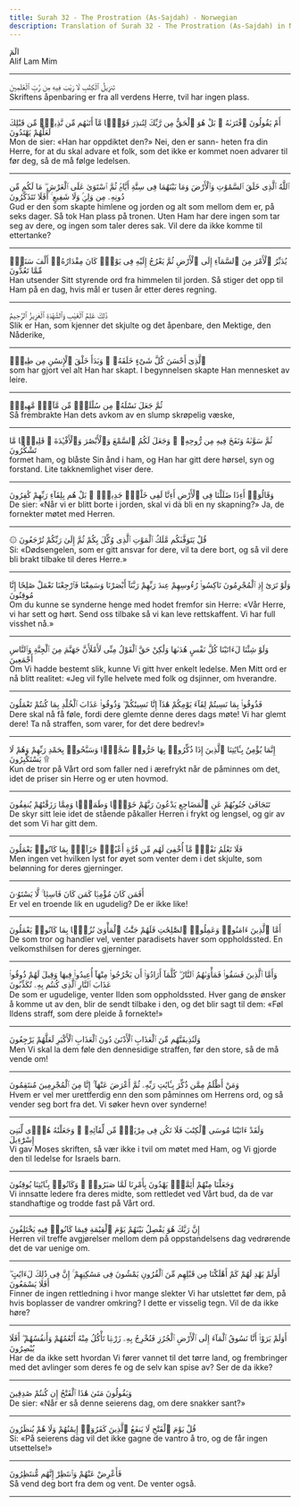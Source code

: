 ```yaml
---
title: Surah 32 - The Prostration (As-Sajdah) - Norwegian
description: Translation of Surah 32 - The Prostration (As-Sajdah) in Norwegian
---
```





<Aside type="quran" title="1">
الٓمٓ
</Aside>

<Aside type="reference" title="1">
Alif Lam Mim
</Aside>

---

<Aside type="quran" title="2">
تَنزِيلُ ٱلْكِتَٰبِ لَا رَيْبَ فِيهِ مِن رَّبِّ ٱلْعَٰلَمِينَ
</Aside>

<Aside type="reference" title="2">
Skriftens åpenbaring er fra all verdens Herre, tvil har ingen plass.
</Aside>

---

<Aside type="quran" title="3">
أَمْ يَقُولُونَ ٱفْتَرَىٰهُ ۚ بَلْ هُوَ ٱلْحَقُّ مِن رَّبِّكَ لِتُنذِرَ قَوْمًۭا مَّآ أَتَىٰهُم مِّن نَّذِيرٍۢ مِّن قَبْلِكَ لَعَلَّهُمْ يَهْتَدُونَ
</Aside>

<Aside type="reference" title="3">
Mon de sier: «Han har oppdiktet den?» Nei, den er sann- heten fra din Herre, for at du skal advare et folk, som det ikke er kommet noen advarer til før deg, så de må følge ledelsen.
</Aside>

---

<Aside type="quran" title="4">
ٱللَّهُ ٱلَّذِى خَلَقَ ٱلسَّمَٰوَٰتِ وَٱلْأَرْضَ وَمَا بَيْنَهُمَا فِى سِتَّةِ أَيَّامٍۢ ثُمَّ ٱسْتَوَىٰ عَلَى ٱلْعَرْشِ ۖ مَا لَكُم مِّن دُونِهِۦ مِن وَلِىٍّۢ وَلَا شَفِيعٍ ۚ أَفَلَا تَتَذَكَّرُونَ
</Aside>

<Aside type="reference" title="4">
Gud er den som skapte himlene og jorden og alt som mellom dem er, på seks dager. Så tok Han plass på tronen. Uten Ham har dere ingen som tar seg av dere, og ingen som taler deres sak. Vil dere da ikke komme til ettertanke?
</Aside>

---

<Aside type="quran" title="5">
يُدَبِّرُ ٱلْأَمْرَ مِنَ ٱلسَّمَآءِ إِلَى ٱلْأَرْضِ ثُمَّ يَعْرُجُ إِلَيْهِ فِى يَوْمٍۢ كَانَ مِقْدَارُهُۥٓ أَلْفَ سَنَةٍۢ مِّمَّا تَعُدُّونَ
</Aside>

<Aside type="reference" title="5">
Han utsender Sitt styrende ord fra himmelen til jorden. Så stiger det opp til Ham på en dag, hvis mål er tusen år etter deres regning.
</Aside>

---

<Aside type="quran" title="6">
ذَٰلِكَ عَٰلِمُ ٱلْغَيْبِ وَٱلشَّهَٰدَةِ ٱلْعَزِيزُ ٱلرَّحِيمُ
</Aside>

<Aside type="reference" title="6">
Slik er Han, som kjenner det skjulte og det åpenbare, den Mektige, den Nåderike,
</Aside>

---

<Aside type="quran" title="7">
ٱلَّذِىٓ أَحْسَنَ كُلَّ شَىْءٍ خَلَقَهُۥ ۖ وَبَدَأَ خَلْقَ ٱلْإِنسَٰنِ مِن طِينٍۢ
</Aside>

<Aside type="reference" title="7">
som har gjort vel alt Han har skapt. I begynnelsen skapte Han mennesket av leire.
</Aside>

---

<Aside type="quran" title="8">
ثُمَّ جَعَلَ نَسْلَهُۥ مِن سُلَٰلَةٍۢ مِّن مَّآءٍۢ مَّهِينٍۢ
</Aside>

<Aside type="reference" title="8">
Så frembrakte Han dets avkom av en slump skrøpelig væske,
</Aside>

---

<Aside type="quran" title="9">
ثُمَّ سَوَّىٰهُ وَنَفَخَ فِيهِ مِن رُّوحِهِۦ ۖ وَجَعَلَ لَكُمُ ٱلسَّمْعَ وَٱلْأَبْصَٰرَ وَٱلْأَفْـِٔدَةَ ۚ قَلِيلًۭا مَّا تَشْكُرُونَ
</Aside>

<Aside type="reference" title="9">
formet ham, og blåste Sin ånd i ham, og Han har gitt dere hørsel, syn og forstand. Lite takknemlighet viser dere.
</Aside>

---

<Aside type="quran" title="10">
وَقَالُوٓا۟ أَءِذَا ضَلَلْنَا فِى ٱلْأَرْضِ أَءِنَّا لَفِى خَلْقٍۢ جَدِيدٍۭ ۚ بَلْ هُم بِلِقَآءِ رَبِّهِمْ كَٰفِرُونَ
</Aside>

<Aside type="reference" title="10">
De sier: «Når vi er blitt borte i jorden, skal vi da bli en ny skapning?» Ja, de fornekter møtet med Herren.
</Aside>

---

<Aside type="quran" title="11">
۞ قُلْ يَتَوَفَّىٰكُم مَّلَكُ ٱلْمَوْتِ ٱلَّذِى وُكِّلَ بِكُمْ ثُمَّ إِلَىٰ رَبِّكُمْ تُرْجَعُونَ
</Aside>

<Aside type="reference" title="11">
Si: «Dødsengelen, som er gitt ansvar for dere, vil ta dere bort, og så vil dere bli brakt tilbake til deres Herre.»
</Aside>

---

<Aside type="quran" title="12">
وَلَوْ تَرَىٰٓ إِذِ ٱلْمُجْرِمُونَ نَاكِسُوا۟ رُءُوسِهِمْ عِندَ رَبِّهِمْ رَبَّنَآ أَبْصَرْنَا وَسَمِعْنَا فَٱرْجِعْنَا نَعْمَلْ صَٰلِحًا إِنَّا مُوقِنُونَ
</Aside>

<Aside type="reference" title="12">
Om du kunne se synderne henge med hodet fremfor sin Herre: «Vår Herre, vi har sett og hørt. Send oss tilbake så vi kan leve rettskaffent. Vi har full visshet nå.»
</Aside>

---

<Aside type="quran" title="13">
وَلَوْ شِئْنَا لَءَاتَيْنَا كُلَّ نَفْسٍ هُدَىٰهَا وَلَٰكِنْ حَقَّ ٱلْقَوْلُ مِنِّى لَأَمْلَأَنَّ جَهَنَّمَ مِنَ ٱلْجِنَّةِ وَٱلنَّاسِ أَجْمَعِينَ
</Aside>

<Aside type="reference" title="13">
Om Vi hadde bestemt slik, kunne Vi gitt hver enkelt ledelse. Men Mitt ord er nå blitt realitet: «Jeg vil fylle helvete med folk og dsjinner, om hverandre.
</Aside>

---

<Aside type="quran" title="14">
فَذُوقُوا۟ بِمَا نَسِيتُمْ لِقَآءَ يَوْمِكُمْ هَٰذَآ إِنَّا نَسِينَٰكُمْ ۖ وَذُوقُوا۟ عَذَابَ ٱلْخُلْدِ بِمَا كُنتُمْ تَعْمَلُونَ
</Aside>

<Aside type="reference" title="14">
Dere skal nå få føle, fordi dere glemte denne deres dags møte! Vi har glemt dere! Ta nå straffen, som varer, for det dere bedrev!»
</Aside>

---

<Aside type="quran" title="15">
إِنَّمَا يُؤْمِنُ بِـَٔايَٰتِنَا ٱلَّذِينَ إِذَا ذُكِّرُوا۟ بِهَا خَرُّوا۟ سُجَّدًۭا وَسَبَّحُوا۟ بِحَمْدِ رَبِّهِمْ وَهُمْ لَا يَسْتَكْبِرُونَ ۩
</Aside>

<Aside type="reference" title="15">
Kun de tror på Vårt ord som faller ned i ærefrykt når de påminnes om det, idet de priser sin Herre og er uten hovmod.
</Aside>

---

<Aside type="quran" title="16">
تَتَجَافَىٰ جُنُوبُهُمْ عَنِ ٱلْمَضَاجِعِ يَدْعُونَ رَبَّهُمْ خَوْفًۭا وَطَمَعًۭا وَمِمَّا رَزَقْنَٰهُمْ يُنفِقُونَ
</Aside>

<Aside type="reference" title="16">
De skyr sitt leie idet de stående påkaller Herren i frykt og lengsel, og gir av det som Vi har gitt dem.
</Aside>

---

<Aside type="quran" title="17">
فَلَا تَعْلَمُ نَفْسٌۭ مَّآ أُخْفِىَ لَهُم مِّن قُرَّةِ أَعْيُنٍۢ جَزَآءًۢ بِمَا كَانُوا۟ يَعْمَلُونَ
</Aside>

<Aside type="reference" title="17">
Men ingen vet hvilken lyst for øyet som venter dem i det skjulte, som belønning for deres gjerninger.
</Aside>

---

<Aside type="quran" title="18">
أَفَمَن كَانَ مُؤْمِنًۭا كَمَن كَانَ فَاسِقًۭا ۚ لَّا يَسْتَوُۥنَ
</Aside>

<Aside type="reference" title="18">
Er vel en troende lik en ugudelig? De er ikke like!
</Aside>

---

<Aside type="quran" title="19">
أَمَّا ٱلَّذِينَ ءَامَنُوا۟ وَعَمِلُوا۟ ٱلصَّٰلِحَٰتِ فَلَهُمْ جَنَّٰتُ ٱلْمَأْوَىٰ نُزُلًۢا بِمَا كَانُوا۟ يَعْمَلُونَ
</Aside>

<Aside type="reference" title="19">
De som tror og handler vel, venter paradisets haver som oppholdssted. En velkomsthilsen for deres gjerninger.
</Aside>

---

<Aside type="quran" title="20">
وَأَمَّا ٱلَّذِينَ فَسَقُوا۟ فَمَأْوَىٰهُمُ ٱلنَّارُ ۖ كُلَّمَآ أَرَادُوٓا۟ أَن يَخْرُجُوا۟ مِنْهَآ أُعِيدُوا۟ فِيهَا وَقِيلَ لَهُمْ ذُوقُوا۟ عَذَابَ ٱلنَّارِ ٱلَّذِى كُنتُم بِهِۦ تُكَذِّبُونَ
</Aside>

<Aside type="reference" title="20">
De som er ugudelige, venter Ilden som oppholdssted. Hver gang de ønsker å komme ut av den, blir de sendt tilbake i den, og det blir sagt til dem: «Føl Ildens straff, som dere pleide å fornekte!»
</Aside>

---

<Aside type="quran" title="21">
وَلَنُذِيقَنَّهُم مِّنَ ٱلْعَذَابِ ٱلْأَدْنَىٰ دُونَ ٱلْعَذَابِ ٱلْأَكْبَرِ لَعَلَّهُمْ يَرْجِعُونَ
</Aside>

<Aside type="reference" title="21">
Men Vi skal la dem føle den dennesidige straffen, før den store, så de må vende om!
</Aside>

---

<Aside type="quran" title="22">
وَمَنْ أَظْلَمُ مِمَّن ذُكِّرَ بِـَٔايَٰتِ رَبِّهِۦ ثُمَّ أَعْرَضَ عَنْهَآ ۚ إِنَّا مِنَ ٱلْمُجْرِمِينَ مُنتَقِمُونَ
</Aside>

<Aside type="reference" title="22">
Hvem er vel mer urettferdig enn den som påminnes om Herrens ord, og så vender seg bort fra det. Vi søker hevn over synderne!
</Aside>

---

<Aside type="quran" title="23">
وَلَقَدْ ءَاتَيْنَا مُوسَى ٱلْكِتَٰبَ فَلَا تَكُن فِى مِرْيَةٍۢ مِّن لِّقَآئِهِۦ ۖ وَجَعَلْنَٰهُ هُدًۭى لِّبَنِىٓ إِسْرَٰٓءِيلَ
</Aside>

<Aside type="reference" title="23">
Vi gav Moses skriften, så vær ikke i tvil om møtet med Ham, og Vi gjorde den til ledelse for Israels barn.
</Aside>

---

<Aside type="quran" title="24">
وَجَعَلْنَا مِنْهُمْ أَئِمَّةًۭ يَهْدُونَ بِأَمْرِنَا لَمَّا صَبَرُوا۟ ۖ وَكَانُوا۟ بِـَٔايَٰتِنَا يُوقِنُونَ
</Aside>

<Aside type="reference" title="24">
Vi innsatte ledere fra deres midte, som rettledet ved Vårt bud, da de var standhaftige og trodde fast på Vårt ord.
</Aside>

---

<Aside type="quran" title="25">
إِنَّ رَبَّكَ هُوَ يَفْصِلُ بَيْنَهُمْ يَوْمَ ٱلْقِيَٰمَةِ فِيمَا كَانُوا۟ فِيهِ يَخْتَلِفُونَ
</Aside>

<Aside type="reference" title="25">
Herren vil treffe avgjørelser mellom dem på oppstandelsens dag vedrørende det de var uenige om.
</Aside>

---

<Aside type="quran" title="26">
أَوَلَمْ يَهْدِ لَهُمْ كَمْ أَهْلَكْنَا مِن قَبْلِهِم مِّنَ ٱلْقُرُونِ يَمْشُونَ فِى مَسَٰكِنِهِمْ ۚ إِنَّ فِى ذَٰلِكَ لَءَايَٰتٍ ۖ أَفَلَا يَسْمَعُونَ
</Aside>

<Aside type="reference" title="26">
Finner de ingen rettledning i hvor mange slekter Vi har utslettet før dem, på hvis boplasser de vandrer omkring? I dette er visselig tegn. Vil de da ikke høre?
</Aside>

---

<Aside type="quran" title="27">
أَوَلَمْ يَرَوْا۟ أَنَّا نَسُوقُ ٱلْمَآءَ إِلَى ٱلْأَرْضِ ٱلْجُرُزِ فَنُخْرِجُ بِهِۦ زَرْعًۭا تَأْكُلُ مِنْهُ أَنْعَٰمُهُمْ وَأَنفُسُهُمْ ۖ أَفَلَا يُبْصِرُونَ
</Aside>

<Aside type="reference" title="27">
Har de da ikke sett hvordan Vi fører vannet til det tørre land, og frembringer med det avlinger som deres fe og de selv kan spise av? Ser de da ikke?
</Aside>

---

<Aside type="quran" title="28">
وَيَقُولُونَ مَتَىٰ هَٰذَا ٱلْفَتْحُ إِن كُنتُمْ صَٰدِقِينَ
</Aside>

<Aside type="reference" title="28">
De sier: «Når er så denne seierens dag, om dere snakker sant?»
</Aside>

---

<Aside type="quran" title="29">
قُلْ يَوْمَ ٱلْفَتْحِ لَا يَنفَعُ ٱلَّذِينَ كَفَرُوٓا۟ إِيمَٰنُهُمْ وَلَا هُمْ يُنظَرُونَ
</Aside>

<Aside type="reference" title="29">
Si: «På seierens dag vil det ikke gagne de vantro å tro, og de får ingen utsettelse!»
</Aside>

---

<Aside type="quran" title="30">
فَأَعْرِضْ عَنْهُمْ وَٱنتَظِرْ إِنَّهُم مُّنتَظِرُونَ
</Aside>

<Aside type="reference" title="30">
Så vend deg bort fra dem og vent. De venter også.
</Aside>

---
